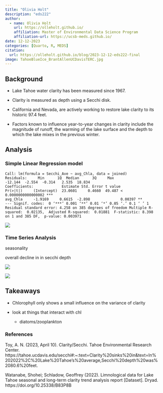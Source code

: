 ```yaml
---
title: "Olivia Holt"
description: "eds222"
author: 
  - name: Olivia Holt
    url: https://olleholt.github.io/
    affiliation: Master of Environmental Data Science Program
    affiliation-url: https://ucsb-meds.github.io/
date: 12-12-2023
categories: [Quarto, R, MEDS]
citation:
  url: https://olleholt.github.io/blog/2023-12-12-eds222-final
image: TahoeBlueIce_BrantAllenUCDavisTERC.jpg
---
```


## Background

-   Lake Tahoe water clarity has been measured since 1967.

-   Clarity is measured as depth using a Secchi disk.

-   California and Nevada, are actively working to restore lake clarity to its historic 97.4 feet.

-   Factors known to influence year-to-year changes in clarity include the magnitude of runoff, the warming of the lake surface and the depth to which the lake mixes in the previous winter.

## Analysis

### Simple Linear Regression model

```         
Call: lm(formula = Secchi_Ave ~ avg_Chla, data = joined)
Residuals:     Min      1Q  Median      3Q     Max
-12.144  -2.554  -0.314   2.535  18.834
Coefficients:             Estimate Std. Error t value             Pr(>|t|)     (Intercept)  23.0601     0.4660  49.487 < 0.0000000000000002 ***
avg_Chla     -1.9169     0.6615  -2.898              0.00397 **
--- Signif. codes:  0 ‘***’ 0.001 ‘**’ 0.01 ‘*’ 0.05 ‘.’ 0.1 ‘ ’ 1  Residual standard error: 4.258 on 385 degrees of freedom Multiple R-squared:  0.02135,  Adjusted R-squared:  0.01881  F-statistic: 8.398 on 1 and 385 DF,  p-value: 0.003971
```

![](lm_plot.png){fig-align="center"}

### Time Series Analysis

seasonality

overall decline in in secchi depth

![](secchi_timeseries.png)

![](chl_timeseries.png)

## Takeaways

-   Chlorophyll only shows a small influence on the variance of clarity

-   look at things that interact with chl

    -   diatoms/zooplankton

### References

Toy, A. N. (2023, April 10). Clarity/Secchi. Tahoe Environmental Research Center. https://tahoe.ucdavis.edu/secchi#:\~:text=Clarity%20sinks%20in&text=In%202022%2C%20Lake%20Tahoe's%20average,Secchi%20depth%20was%2080.6%20feet.

Watanabe, Shohei; Schladow, Geoffrey (2022). Limnological data for Lake Tahoe seasonal and long-term clarity trend analysis report \[Dataset\]. Dryad. https://doi.org/10.25338/B83P8B

